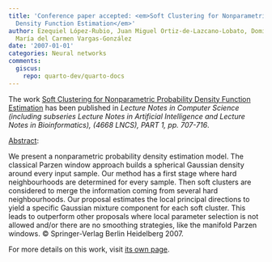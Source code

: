 ```yaml
---
title: 'Conference paper accepted: <em>Soft Clustering for Nonparametric Probability
  Density Function Estimation</em>'
author: Ezequiel López-Rubio, Juan Miguel Ortiz-de-Lazcano-Lobato, Domingo López-Rodríguez,
  María del Carmen Vargas-González
date: '2007-01-01'
categories: Neural networks
comments:
  giscus:
    repo: quarto-dev/quarto-docs
---
```


The work <u>Soft Clustering for Nonparametric Probability Density Function Estimation</u> has been published in <em>Lecture Notes in Computer Science (including subseries Lecture Notes in Artificial Intelligence and Lecture Notes in Bioinformatics), (4668 LNCS), PART 1, <em>pp. 707-716</em></em>.

<u>Abstract</u>:



We present a nonparametric probability density estimation model. The classical Parzen window approach builds a spherical Gaussian density around every input sample. Our method has a first stage where hard neighbourhoods are determined for every sample. Then soft clusters are considered to merge the information coming from several hard neighbourhoods. Our proposal estimates the local principal directions to yield a specific Gaussian mixture component for each soft cluster. This leads to outperform other proposals where local parameter selection is not allowed and/or there are no smoothing strategies, like the manifold Parzen windows. © Springer-Verlag Berlin Heidelberg 2007.




For more details on this work, visit <a href='/publications/conferences/2007-icann2'>its own page</a>.

